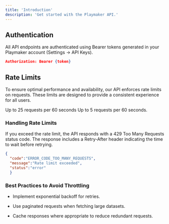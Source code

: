 ```yaml
---
title: 'Introduction'
description: 'Get started with the Playmaker API.'
---
```


## Authentication

All API endpoints are authenticated using Bearer tokens generated in your Playmaker account (Settings -> API Keys).

```json
Authorization: Bearer {token}
```

## Rate Limits

To ensure optimal performance and availability, our API enforces rate limits on requests. These limits are designed to provide a consistent experience for all users.

<CardGroup cols="2">
  <Card title="POST Endpoints" icon="upload">
    Up to 25 requests per 60 seconds
  </Card>

  <Card title="GET Endpoints" icon="download">
    Up to 5 requests per 60 seconds.
  </Card>
</CardGroup>

### Handling Rate Limits

If you exceed the rate limit, the API responds with a 429 Too Many Requests status code. The response includes a Retry-After header indicating the time to wait before retrying.

```json
{
  "code":"ERROR_CODE_TOO_MANY_REQUESTS",
  "message":"Rate limit exceeded",
  "status":"error"
  }
```

### Best Practices to Avoid Throttling

* Implement exponential backoff for retries.

* Use paginated requests when fetching large datasets.

* Cache responses where appropriate to reduce redundant requests.